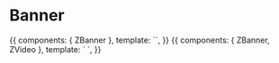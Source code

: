 
<Meta title="Molecules/Banner" component={ZBanner} />

# Banner

<Props of={ZBanner} />

<Preview>
  <Story name="Common">
    {{
        components: { ZBanner },
        template: `<ZBanner
          title="Poznaj ZHP"
          content="Lorem ipsum dolor sit amet, consectetur adipiscing elit. Morbi tempus euismod libero, et varius lorem rutrum ut. Class aptent taciti sociosqu ad litora torquent per conubia nostra, per inceptos himenaeos. Morbi in nibh luctus, fermentum arcu sit amet, tincidunt nisl. Maecenas malesuada nisl eu elit dignissim, et tempor odio feugiat."
          :call-to-actions="[{name: 'Jak zacząć?', to: '#'}, {name: 'Ile kosztuje harcerstwo?', to: '#'}, {name: 'Gdzie zacząć?', to: '#'}]"
          src-image="https://zhp.pl/wp-content/uploads/2020/06/News-podsumowanie-na-obozie-kopia-850x468.png"
          :sources-image="[
            {
              srcset: 'https://zhp.pl/wp-content/uploads/2020/06/News-podsumowanie-na-obozie-kopia-850x468.png',
              media: '(min-width: 480px)',
              type: 'image/png'
            },
            {
              srcset: 'https://zhp.pl/wp-content/uploads/2020/06/News-podsumowanie-na-obozie-kopia-850x468.png'
            }
          ]"
        />`,
    }}
  </Story>
</Preview>

<Preview>
  <Story name="With Video">
      {{
          components: { ZBanner, ZVideo },
          template: `<ZBanner
            title="Poznaj ZHP"
            content="Lorem ipsum dolor sit amet, consectetur adipiscing elit. Morbi tempus euismod libero, et varius lorem rutrum ut. Class aptent taciti sociosqu ad litora torquent per conubia nostra, per inceptos himenaeos. Morbi in nibh luctus, fermentum arcu sit amet, tincidunt nisl. Maecenas malesuada nisl eu elit dignissim, et tempor odio feugiat."
            :call-to-actions="[{name: 'Jak zacząć?', to: '#'}, {name: 'Ile kosztuje harcerstwo?', to: '#'}, {name: 'Gdzie zacząć?', to: '#'}]"
            src-image="https://zhp.pl/wp-content/uploads/2020/06/News-podsumowanie-na-obozie-kopia-850x468.png"
            :sources-image="[
              {
                srcset: 'https://zhp.pl/wp-content/uploads/2020/06/News-podsumowanie-na-obozie-kopia-850x468.png',
                media: '(min-width: 480px)',
                type: 'image/png'
              },
              {
                srcset: 'https://zhp.pl/wp-content/uploads/2020/06/News-podsumowanie-na-obozie-kopia-850x468.png'
              }
            ]"
          >
           <template #thumb>
            <ZVideo
              autoplay
              loop
              :sources="[{src: 'https://watra.zhp.pl/media/wdesktop.842e12d8.mp4'}]"
            />
           </template>
          </ZBanner>`,
      }}
    </Story>
</Preview>
